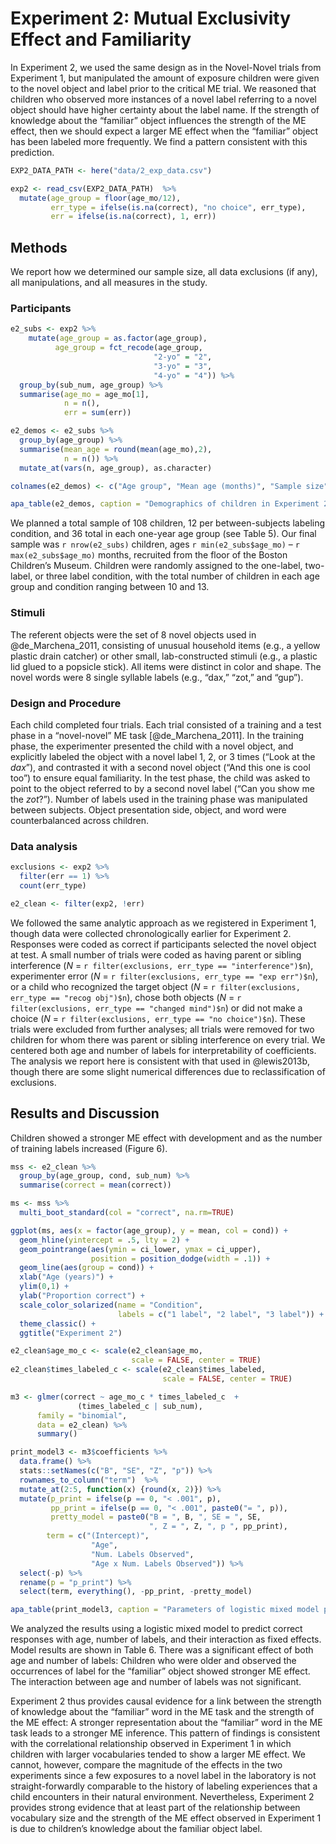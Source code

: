 
# Experiment 2: Mutual Exclusivity Effect and Familiarity

In Experiment 2, we used the same design as in the Novel-Novel trials from Experiment 1, but manipulated the amount of  exposure children were given to the novel object and label prior to the critical ME trial. We reasoned that children who observed more instances of a novel label referring to a novel object should have higher certainty about the label name. If the strength of  knowledge about the "familiar" object influences the strength of the ME effect, then we should expect a larger ME effect when the "familiar" object has been labeled more frequently. We find a pattern consistent with this prediction. 

```r
EXP2_DATA_PATH <- here("data/2_exp_data.csv")

exp2 <- read_csv(EXP2_DATA_PATH)  %>%
  mutate(age_group = floor(age_mo/12),
         err_type = ifelse(is.na(correct), "no choice", err_type), 
         err = ifelse(is.na(correct), 1, err))
```

## Methods

We report how we determined our sample size, all data exclusions (if any), all manipulations, and all measures in the study. <!-- 21-word solution (Simmons, Nelson & Simonsohn, 2012; retrieved from http://ssrn.com/abstract=2160588) -->

### Participants

```r
e2_subs <- exp2 %>%
    mutate(age_group = as.factor(age_group),
          age_group = fct_recode(age_group,
                                "2-yo" = "2",
                                "3-yo" = "3",
                                "4-yo" = "4")) %>%
  group_by(sub_num, age_group) %>%
  summarise(age_mo = age_mo[1], 
            n = n(), 
            err = sum(err)) 

e2_demos <- e2_subs %>%
  group_by(age_group) %>%
  summarise(mean_age = round(mean(age_mo),2), 
            n = n()) %>%
  mutate_at(vars(n, age_group), as.character)

colnames(e2_demos) <- c("Age group", "Mean age (months)", "Sample size")
```

```r
apa_table(e2_demos, caption = "Demographics of children in Experiment 2.")
```

We planned a total sample of 108 children, 12 per between-subjects labeling condition, and 36 total in each one-year age group (see Table 5). Our final sample was `r nrow(e2_subs)` children, ages `r min(e2_subs$age_mo)` -- `r max(e2_subs$age_mo)` months, recruited from the floor of the Boston Children's Museum. Children were randomly assigned to the one-label, two-label, or three label condition, with the total number of children in each age group and condition ranging between 10 and 13.  

### Stimuli

The referent objects were the set of 8 novel objects used in @de_Marchena_2011, consisting of unusual household items (e.g., a yellow plastic drain catcher) or other small, lab-constructed stimuli (e.g., a plastic lid glued to a popsicle stick). All items were distinct in color and shape. The novel words were 8 single syllable  labels (e.g., "dax," "zot," and "gup").

### Design and Procedure

Each child completed four trials. Each trial consisted of a training and a test phase in a "novel-novel" ME task [@de_Marchena_2011]. In the training phase, the experimenter presented the child with a novel object, and explicitly labeled the object with a novel label 1, 2, or 3 times ("Look at the *dax*"), and contrasted it with a second novel object ("And this one is cool too") to ensure equal familiarity. In the test phase, the child was asked to point to the object referred to by a second novel label ("Can you show me the *zot*?"). Number of labels used in the training phase was manipulated between subjects. Object presentation side, object, and word were counterbalanced across children. 

### Data analysis

```r
exclusions <- exp2 %>%
  filter(err == 1) %>%
  count(err_type) 

e2_clean <- filter(exp2, !err)
```


We followed the same analytic approach as we registered in Experiment 1, though data were collected chronologically earlier for Experiment 2. Responses were coded as correct if participants selected the novel object at test. A small number of trials were coded as having parent or sibling interference (*N* = `r filter(exclusions, err_type == "interference")$n`), experimenter error (*N* = `r filter(exclusions, err_type == "exp err")$n`), or a child who recognized the target object (*N* = `r filter(exclusions, err_type == "recog obj")$n`), chose both objects (*N* = `r filter(exclusions, err_type == "changed mind")$n`) or did not make a choice (*N* = `r filter(exclusions, err_type == "no choice")$n`). These trials were excluded from further analyses; all trials were removed for two children for whom there was parent or sibling interference on every trial. We centered both age and number of labels for interpretability of coefficients.  The analysis we report here is consistent with that used in @lewis2013b, though there are some slight numerical differences due to reclassification of exclusions. 

## Results and Discussion

Children showed a stronger ME effect with development and as the number of training labels increased (Figure 6).

```r
mss <- e2_clean %>%
  group_by(age_group, cond, sub_num) %>%
  summarise(correct = mean(correct)) 

ms <- mss %>%
  multi_boot_standard(col = "correct", na.rm=TRUE)

ggplot(ms, aes(x = factor(age_group), y = mean, col = cond)) + 
  geom_hline(yintercept = .5, lty = 2) + 
  geom_pointrange(aes(ymin = ci_lower, ymax = ci_upper), 
                  position = position_dodge(width = .1)) + 
  geom_line(aes(group = cond)) +
  xlab("Age (years)") + 
  ylim(0,1) + 
  ylab("Proportion correct") + 
  scale_color_solarized(name = "Condition", 
                        labels = c("1 label", "2 label", "3 label")) + 
  theme_classic() +
  ggtitle("Experiment 2")

```

```r
e2_clean$age_mo_c <- scale(e2_clean$age_mo, 
                           scale = FALSE, center = TRUE)
e2_clean$times_labeled_c <- scale(e2_clean$times_labeled, 
                                  scale = FALSE, center = TRUE)

m3 <- glmer(correct ~ age_mo_c * times_labeled_c  + 
               (times_labeled_c | sub_num), 
      family = "binomial", 
      data = e2_clean) %>%
      summary()

print_model3 <- m3$coefficients %>%
  data.frame() %>%
  stats::setNames(c("B", "SE", "Z", "p")) %>%
  rownames_to_column("term")  %>%
  mutate_at(2:5, function(x) {round(x, 2)}) %>%
  mutate(p_print = ifelse(p == 0, "< .001", p),
         pp_print = ifelse(p == 0, "< .001", paste0("= ", p)),
         pretty_model = paste0("B = ", B, ", SE = ", SE, 
                               ", Z = ", Z, ", p ", pp_print),
        term = c("(Intercept)",
                  "Age",
                  "Num. Labels Observed",
                  "Age x Num. Labels Observed")) %>%
  select(-p) %>%
  rename(p = "p_print") %>%
  select(term, everything(), -pp_print, -pretty_model)
```

```r
apa_table(print_model3, caption = "Parameters of logistic mixed model predicting accuracy on ME trials as a function of age (months) and number of times the child observed a label for the familiar object.")

```

We analyzed the results using a logistic mixed model to predict correct responses with age, number of labels, and their interaction as fixed effects.\footnote{The model specification was as follows:  \texttt{accuracy  $\sim$ times.labeled $*$ age  + (times.labeled~\textbar~subject.id).}} Model results are shown in Table 6. There was a significant effect of both age and number of labels: Children who were older and observed the occurrences of label for the "familiar" object showed stronger ME effect. The interaction between age and number of labels was not significant.

Experiment 2 thus provides causal evidence for a link between the strength of knowledge about the "familiar" word in the ME task and the strength of the ME effect: A stronger representation about the "familiar" word in the ME task leads to a stronger ME inference. This pattern of findings is consistent with the correlational relationship observed in Experiment 1 in which children with larger vocabularies tended to show a larger ME effect. We cannot, however, compare the magnitude of the effects in the two experiments since a few exposures to a novel label in the laboratory is not straight-forwardly comparable to the history of labeling experiences that a child encounters in their natural environment. Nevertheless, Experiment 2 provides strong evidence that at least part of the relationship between vocabulary size and the strength of the ME effect observed in Experiment 1 is due to children's knowledge about  the familiar object label.
